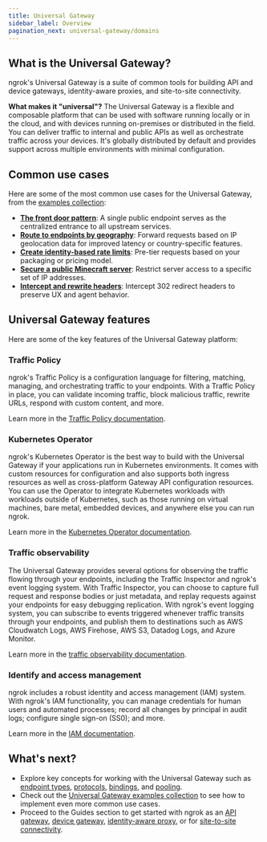 ```yaml
---
title: Universal Gateway
sidebar_label: Overview
pagination_next: universal-gateway/domains
---
```


## What is the Universal Gateway?

ngrok's Universal Gateway is a suite of common tools for building API and device gateways, identity-aware proxies, and site-to-site connectivity.

**What makes it "universal"?**
The Universal Gateway is a flexible and composable platform that can be used with software running locally or in the cloud, and with devices running on-premises or distributed in the field.
You can deliver traffic to internal and public APIs as well as orchestrate traffic across your devices. 
It's globally distributed by default and provides support across multiple environments with minimal configuration.

## Common use cases

Here are some of the most common use cases for the Universal Gateway, from the [examples collection](/universal-gateway/examples/):

- [**The front door pattern**](/universal-gateway/examples/front-door-pattern/): A single public endpoint serves as the centralized entrance to all upstream services.
- [**Route to endpoints by geography**](/universal-gateway/examples/route-by-geography/): Forward requests based on IP geolocation data for improved latency or country-specific features.
- [**Create identity-based rate limits**](/universal-gateway/examples/pre-tier-requests/): Pre-tier requests based on your packaging or pricing model.
- [**Secure a public Minecraft server**](/universal-gateway/examples/minecraft/): Restrict server access to a specific set of IP addresses.
- [**Intercept and rewrite headers**](/universal-gateway/examples/rewrite-headers-redirects/): Intercept 302 redirect headers to preserve UX and agent behavior.

## Universal Gateway features

Here are some of the key features of the Universal Gateway platform:

### Traffic Policy

ngrok's Traffic Policy is a configuration language for filtering, matching, managing, and orchestrating traffic to your endpoints.
With a Traffic Policy in place, you can validate incoming traffic, block malicious traffic, rewrite URLs, respond with custom content, and more.

Learn more in the [Traffic Policy documentation](/docs/traffic-policy/).

### Kubernetes Operator

ngrok's Kubernetes Operator is the best way to build with the Universal Gateway if your applications run in Kubernetes environments. 
It comes with custom resources for configuration and also supports both ingress resources as well as cross-platform Gateway API configuration resources.
You can use the Operator to integrate Kubernetes workloads with workloads outside of Kubernetes, such as those running on virtual machines, bare metal, embedded devices, and anywhere else you can run ngrok.

Learn more in the [Kubernetes Operator documentation](/docs/obs/).

### Traffic observability

The Universal Gateway provides several options for observing the traffic flowing through your endpoints, including the Traffic Inspector and ngrok's event logging system.
With Traffic Inspector, you can choose to capture full request and response bodies or just metadata, and replay requests against your endpoints for easy debugging replication.
With ngrok's event logging system, you can subscribe to events triggered whenever traffic transits through your endpoints, and publish them to destinations such as AWS Cloudwatch Logs, AWS Firehose, AWS S3, Datadog Logs, and Azure Monitor.

Learn more in the [traffic observability documentation](/docs/k8s/).

### Identify and access management

ngrok includes a robust identity and access management (IAM) system. 
With ngrok's IAM functionality, you can manage credentials for human users and automated processes; record all changes by principal in audit logs; configure single sign-on (SS0); and more.

Learn more in the [IAM documentation](/docs/iam/).


## What's next?

- Explore key concepts for working with the Universal Gateway such as [endpoint types](#), [protocols](#), [bindings](#), and [pooling](#).
- Check out the [Universal Gateway examples collection](/docs/universal-gateway/examples/) to see how to implement even more common use cases.
- Proceed to the Guides section to get started with ngrok as an [API gateway](/guides/api-gateway/get-started/), [device gateway](/guides/device-gateway/agent/), [identity-aware proxy](#), or for [site-to-site connectivity](/guides/identity-aware-proxy/securing-with-oauth/).